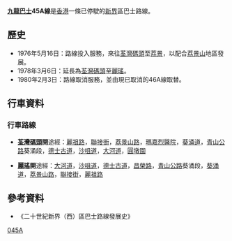 {{公共汽車路線資訊
|路線名稱=九龍巴士45A線
|外文名稱=KMB Route 45A
|代表圖像=
|圖像尺寸=
|代表圖像二=
|圖像尺寸二=
|經營者=九龍巴士
|所屬車廠=荔枝角車廠（L）
|路線用車=
|路綫資訊=
|起點站=[[荃灣碼頭|荃灣碼頭]]
|途經地點=[[荃灣|荃灣]]、[[青山公路|青山公路]]
|去程途經地點=
|回程途經地點=
|終點站=[[麗瑤邨|麗瑤]]
|路線性質=
|全程行駛里程=
|單程行駛里程=
|全程行車時間=
|單程行車時間=
|服務時間=
|起點站服務時間=
|終點站服務時間=
|班次頻率=
|全程收費=$0.5
|分段收費站點=
|去程分段收費站點=
|回程分段收費站點=
|服務時間以外替代路線=
|主要競爭交通=
|備註=
}}

'''[[九龍巴士|九龍巴士]]45A線'''是[[香港|香港]]一條已停駛的[[新界|新界]]區巴士路線。

==歷史==
*1976年5月16日：路線投入服務，來往[[荃灣碼頭|荃灣碼頭]]至[[荔景|荔景]]，以配合[[荔景山|荔景山]]地區發展。
*1978年3月6日：延長為[[荃灣碼頭|荃灣碼頭]]至[[麗瑤|麗瑤]]。
*1980年2月3日：路線取消服務，並由現已取消的46A線取替。

==行車資料==
===行車路線===
*'''[[荃灣碼頭|荃灣碼頭]]開'''途經：[[麗祖路|麗祖路]]，[[聯接街|聯接街]]，[[荔景山路|荔景山路]]，[[瑪嘉烈醫院|瑪嘉烈醫院]]，[[葵涌道|葵涌道]]，[[青山公路|青山公路]]葵涌段，[[德士古道|德士古道]]，[[沙咀道|沙咀道]]，[[大河道|大河道]]，[[圓墩圍|圓墩圍]]

*'''[[麗瑤邨|麗瑤]]開'''途經：[[大河道|大河道]]，[[沙咀道|沙咀道]]，[[德士古道|德士古道]]，[[昌榮路|昌榮路]]，[[青山公路|青山公路]]葵涌段，[[葵涌道|葵涌道]]，[[荔景山路|荔景山路]]，[[聯接街|聯接街]]，[[麗祖路|麗祖路]]

==參考資料==
*《二十世紀新界（西）區巴士路線發展史》

[[Category:已取消九龍巴士路線|045A]]